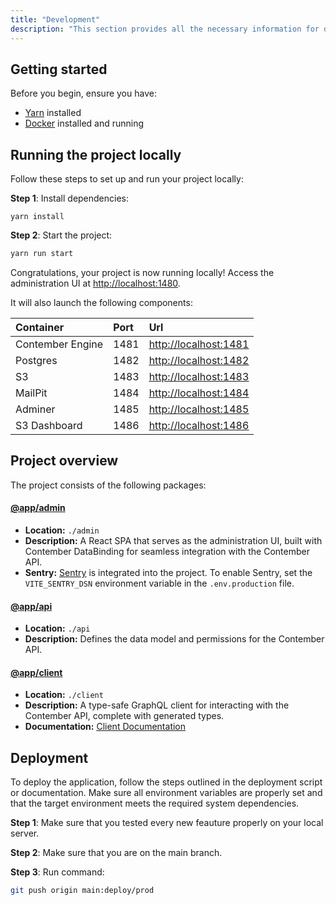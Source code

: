 ```yaml
---
title: "Development"
description: "This section provides all the necessary information for developers working on the project. It includes instructions for setting up the development environment, understanding the project structure, contributing to the codebase, and deploying the application. Whether you're joining the team or maintaining the app in the future, this guide will help you get up to speed quickly and work effectively."
---
```


## Getting started

Before you begin, ensure you have:

- [<u>Yarn</u>](https://yarnpkg.com/getting-started/install) installed
- [<u>Docker</u>](https://docs.docker.com/get-docker/) installed and running

## Running the project locally

Follow these steps to set up and run your project locally:

**Step 1**: Install dependencies:

<CodeGroup>

```yarn
yarn install
```

</CodeGroup>

**Step 2**: Start the project:

```bash
yarn run start
```

Congratulations, your project is now running locally\! Access the administration UI at [<u>http://localhost:1480</u>](http://localhost:1480).

It will also launch the following components:

| Container        | Port | Url                                                   |
| :--------------- | :--- | :---------------------------------------------------- |
| Contember Engine | 1481 | [<u>http://localhost:1481</u>](http://localhost:1481) |
| Postgres         | 1482 | [<u>http://localhost:1482</u>](http://localhost:1482) |
| S3               | 1483 | [<u>http://localhost:1483</u>](http://localhost:1483) |
| MailPit          | 1484 | [<u>http://localhost:1484</u>](http://localhost:1484) |
| Adminer          | 1485 | [<u>http://localhost:1485</u>](http://localhost:1485) |
| S3 Dashboard     | 1486 | [<u>http://localhost:1486</u>](http://localhost:1486) |

## Project overview

The project consists of the following packages:

#### [@app/admin](https://github.com/ascm00/fuglio-marketplace/blob/main/admin)

- **Location:** `./admin`
- **Description:** A React SPA that serves as the administration UI, built with Contember DataBinding for seamless integration with the Contember API.
- **Sentry:** [<u>Sentry</u>](https://sentry.io/) is integrated into the project. To enable Sentry, set the `VITE_SENTRY_DSN` environment variable in the `.env.production` file.

#### [@app/api](https://github.com/ascm00/fuglio-marketplace/blob/main/api)

- **Location:** `./api`
- **Description:** Defines the data model and permissions for the Contember API.

#### [@app/client](https://github.com/ascm00/fuglio-marketplace/blob/main/client)

- **Location:** `./client`
- **Description:** A type-safe GraphQL client for interacting with the Contember API, complete with generated types.
- **Documentation:** [<u>Client Documentation</u>](https://github.com/ascm00/fuglio-marketplace/blob/main/client/README.md)

## Deployment

To deploy the application, follow the steps outlined in the deployment script or documentation. Make sure all environment variables are properly set and that the target environment meets the required system dependencies.

**Step 1**: Make sure that you tested every new feauture properly on your local server.

**Step 2**: Make sure that you are on the main branch.

**Step 3**: Run command:

```bash
git push origin main:deploy/prod
```